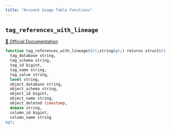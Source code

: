 ```yaml
---
title: "Account Usage Table Functions"
---
```



## `tag_references_with_lineage`
[🔗 Official Documentation](https://docs.snowflake.com/en/sql-reference/functions/tag_references_with_lineage)

```sql
function tag_references_with_lineage(&lt;string&gt;) returns struct&lt;
  tag_database string,
  tag_schema string,
  tag_id bigint,
  tag_name string,
  tag_value string,
  level string,
  object_database string,
  object_schema string,
  object_id bigint,
  object_name string,
  object_deleted timestamp,
  domain string,
  column_id bigint,
  column_name string
&gt;

```



